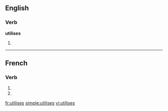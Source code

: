 {{also|utilisés}}
==English==

===Verb===
'''utilises'''

# {{third-person singular of|[[utilise]]}}

----

==French==

===Verb===
{{fr-verb-form}}

# {{form of|[[second-person|Second-person]] [[singular]] [[present indicative]]|[[utiliser#French|utiliser]]|lang=French}}
# {{form of|Second-person singular [[present subjunctive]]|utiliser#French|utiliser|lang=French}}

[[fr:utilises]]
[[simple:utilises]]
[[vi:utilises]]